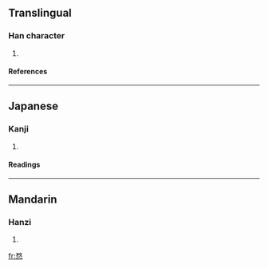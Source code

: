 ==Translingual==
===Han character===
{{Han char|rn=61|rad=心|as=09|sn=13|four=|canj=弓大心 (NKP)}}
# {{defn|Han|sort=心09}}
====References====
{{Han ref|kx=0395.080|dkj=10942|dj=0731.180|hdz=42325.090|uh=6117|ud=24855}}
----
==Japanese==
===Kanji===
{{ja-kanji|grade=|rs=心09}}
# {{defn|Japanese}} 
====Readings====
{{ja-readings|on=[[ぼう]] (bō), [[も]] (mo)|kun=[[おろか]] (oroka), [[やぶさか]] (yabusaka)}}
----
==Mandarin==
===Hanzi===
{{cmn-hanzi|pin=[[mòu]] ([[mou4]])|wg=mou<sup>4</sup>}}
# {{defn|Mandarin}}

[[fr:愗]]
